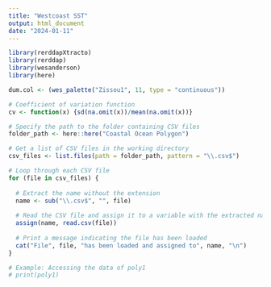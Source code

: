 ```yaml
---
title: "Westcoast SST"
output: html_document
date: "2024-01-11"
---
```


```r
library(rerddapXtracto)
library(rerddap)
library(wesanderson)
library(here)
```

```r
dum.col <- (wes_palette("Zissou1", 11, type = "continuous"))

# Coefficient of variation function
cv <- function(x) {sd(na.omit(x))/mean(na.omit(x))}
```


```r
# Specify the path to the folder containing CSV files
folder_path <- here::here("Coastal Ocean Polygon")

# Get a list of CSV files in the working directory
csv_files <- list.files(path = folder_path, pattern = "\\.csv$")

# Loop through each CSV file
for (file in csv_files) {
  
  # Extract the name without the extension
  name <- sub("\\.csv$", "", file)
  
  # Read the CSV file and assign it to a variable with the extracted name
  assign(name, read.csv(file))
  
  # Print a message indicating the file has been loaded
  cat("File", file, "has been loaded and assigned to", name, "\n")
}

# Example: Accessing the data of poly1
# print(poly1)


```

